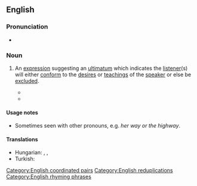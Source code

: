 ==English==

===Pronunciation===
* {{audio|en|En-au-my way or the highway.ogg|Audio (AU)}}

===Noun===
{{head|en|noun}}

# {{lb|en|chiefly|US|idiomatic}} An [[expression]] suggesting an [[ultimatum]] which indicates the [[listener]](s) will either [[conform]] to the [[desire]]s or [[teaching]]s of the [[speaker]] or else be [[exclude]]d.
#: {{syn|en|fit in or fuck off|q=vulgar}}
#* {{quote-journal|en|date=June 2, 1995|archiveurl=https://web.archive.org/web/20101007235022/http://www.time.com/time/nation/article/0,8599,3984,00.html |title=Gingrich . . . My Way or the Highway|work=Time|archivedate=2010-10-07|passage=Gingrich . . . '''My Way or the Highway''' [title]}}
#* {{quote-journal|en|date=May 1, 2004|author=Chuck Knowlton|archiveurl=https://archive.today/20130630114648/http://www.time.com/time/magazine/article/0,9171,993503-1,00.html|title=Letters|work=Time|archivedate=2013-06-30|passage=His '''my-way-or-the-highway''' attitude doesn't fit U.S. foreign-policy concerns or domestic issues.}}

====Usage notes====
* Sometimes seen with other pronouns, e.g. ''her way or the highway''.

====Translations====
{{trans-top|suggesting an ultimatum}}
{{trans-mid}}
* Hungarian: {{t|hu|[[ha]] [[nem]] [[tetszik]], [[fel is út, le is út]]}}, {{t+|hu|megszoksz vagy megszöksz}}, {{t|hu|eszi, nem eszi, nem kap mást}}
* Turkish: {{t|tr|dediğim dedik, çaldığım düdük|lit=what I said is what I said, what I blow is a whistle}}
{{trans-bottom}}

[[Category:English coordinated pairs]]
[[Category:English reduplications]]
[[Category:English rhyming phrases]]